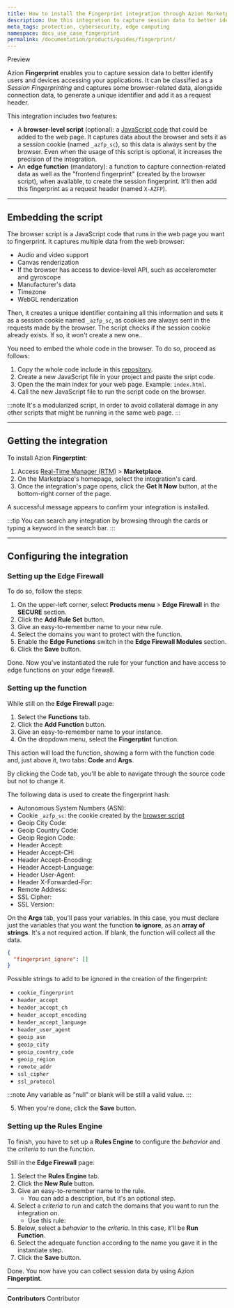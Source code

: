 ```yaml
---
title: How to install the Fingerprint integration through Azion Marketplace
description: Use this integration to capture session data to better identify users and devices accessing your applications. 
meta_tags: protection, cybersecurity, edge computing
namespace: docs_use_case_fingerprint
permalink: /documentation/products/guides/fingerprint/
---
```


<Badge variant="accent">
Preview
</Badge>

Azion **Fingerprint** enables you to capture session data to better identify users and devices accessing your applications. It can be classified as a *Session Fingerprinting* and captures some browser-related data, alongside connection data, to generate a unique identifier and add it as a request header.

This integration includes two features:

- A **browser-level script** (optional): a [JavaScript code]((#embedding-the-script)) that could be added to the web page. It captures data about the browser and sets it as a session cookie (named `_azfp_sc`), so this data is always sent by the browser. Even when the usage of this script is optional, it increases the precision of the integration.
- An **edge function** (mandatory): a function to capture connection-related data as well as the "frontend fingerprint" (created by the browser script), when available, to create the session fingerprint. It'll then add this fingerprint as a request header (named `X-AZFP`).

---

## Embedding the script

The browser script is a JavaScript code that runs in the web page you want to fingerprint. It captures multiple data from the web browser:

- Audio and video support
- Canvas renderization
- If the browser has access to device-level API, such as accelerometer and gyroscope
- Manufacturer's data
- Timezone
- WebGL renderization

Then, it creates a unique identifier containing all this information and sets it as a session cookie named `_azfp_sc`, as cookies are always sent in the requests made by the browser. The script checks if the session cookie already exists. If so, it won't create a new one..

You need to embed the whole code in the browser. To do so, proceed as follows:

1. Copy the whole code include in this [repository]().
2. Create a new JavaScript file in your project and paste the sript code.
3. Open the the main index for your web page. Example: `index.html`.
4. Call the new JavaScript file to run the script code on the browser.

:::note
It's a modularized script, in order to avoid collateral damage in any other scripts that might be running in the same web page.
:::

---

## Getting the integration

To install Azion **Fingerptint**:

1. Access [Real-Time Manager (RTM)](/en/documentation/products/guides/how-to-access-rtm/) > **Marketplace**.
2. On the Marketplace's homepage, select the integration's card.
3. Once the integration's page opens, click the **Get It Now** button, at the bottom-right corner of the page.

A successful message appears to confirm your integration is installed.

:::tip
You can search any integration by browsing through the cards or typing a keyword in the search bar. 
:::

---

## Configuring the integration

### Setting up the Edge Firewall

To do so, follow the steps:

1. On the upper-left corner, select **Products menu** > **Edge Firewall** in the **SECURE** section.
2. Click the **Add Rule Set** button.
3. Give an easy-to-remember name to your new rule.
4. Select the domains you want to protect with the function.
5. Enable the **Edge Functions** switch in the **Edge Firewall Modules** section.
6. Click the **Save** button.

Done. Now you've instantiated the rule for your function and have access to edge functions on your edge firewall.

### Setting up the function

While still on the **Edge Firewall** page:

1. Select the **Functions** tab.
2. Click the **Add Function** button.
3. Give an easy-to-remember name to your instance.
4. On the dropdown menu, select the **Fingerptint** function.

This action will load the function, showing a form with the function code and, just above it, two tabs: **Code** and **Args**.

By clicking the Code tab, you'll be able to navigate through the source code but not to change it.

The following data is used to create the fingerprint hash:

- Autonomous System Numbers (ASN):
- Cookie `_azfp_sc`: the cookie created by the [browser script](#embedding-the-script)
- Geoip City Code: 
- Geoip Country Code: 
- Geoip Region Code: 
- Header Accept: 
- Header Accept-CH: 
- Header Accept-Encoding: 
- Header Accept-Language: 
- Header User-Agent: 
- Header X-Forwarded-For: 
- Remote Address: 
- SSL Cipher: 
- SSL Version: 

On the **Args** tab, you'll pass your variables. In this case, you must declare just the variables that you want the function **to ignore**, as an **array of strings**. It's a not required action. If blank, the function will collect all the data.

```json
{
  "fingerprint_ignore": []
}
```

Possible strings to add to be ignored in the creation of the fingerprint:

- `cookie_fingerprint`
- `header_accept`
- `header_accept_ch`
- `header_accept_encoding`
- `header_accept_language`
- `header_user_agent`
- `geoip_asn`
- `geoip_city`
- `geoip_country_code`
- `geoip_region`
- `remote_addr`
- `ssl_cipher`
- `ssl_protocol`

:::note
Any variable as "null" or blank will be still a valid value.
:::

5. When you're done, click the **Save** button.

### Setting up the Rules Engine

To finish, you have to set up a **Rules Engine** to configure the *behavior* and the *criteria* to run the function.

Still in the **Edge Firewall** page:

1. Select the **Rules Engine** tab.
2. Click the **New Rule** button.
3. Give an easy-to-remember name to the rule.
   - You can add a description, but it's an optional step.
4. Select a *criteria* to run and catch the domains that you want to run the integration on.
    - Use this rule: 
5. Below, select a *behavior* to the *criteria*. In this case, it'll be **Run Function**.
6. Select the adequate function according to the name you gave it in the instantiate step.
7. Click the **Save** button.

Done. You now have you can collect session data by using Azion **Fingerptint**.

---


**Contributors** <ContributorList>Contributor</ContributorList>
